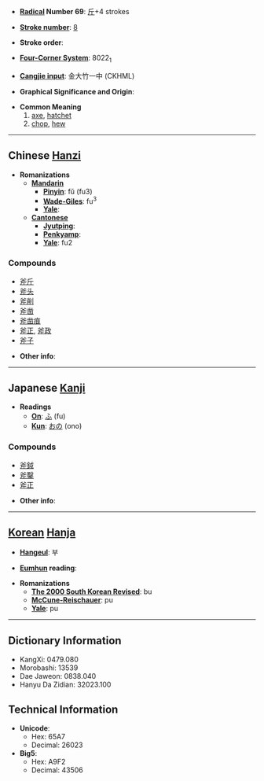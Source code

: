 * '''[[Wiktionary:Chinese radical index| Radical]] Number 69''': [[Wiktionary:Chinese radical index 斤|斤]]+4 strokes

* '''[[Wiktionary:Chinese total strokes index|Stroke number]]''': [[Wiktionary:Chinese total strokes index 8|8]]

* '''Stroke order''': 

* '''[[Wiktionary:Chinese four corner index|Four-Corner System]]''': 8022<sub>1</sub>

* '''[[Wiktionary:Chinese Cangjie index|Cangjie input]]''': 金大竹一中 (CKHML)

* '''Graphical Significance and Origin''': 

* '''Common Meaning'''
*# [[axe]], [[hatchet]]
*# [[chop]], [[hew]]


----

== Chinese [[Hanzi]] ==

* '''Romanizations'''
** '''[[Mandarin]]'''
*** '''[[Pinyin]]''': fǔ (fu3)
*** '''[[Wade-Giles]]''': fu<sup>3</sup>
*** '''[[Yale]]''': 
** '''[[Cantonese]]'''
*** '''[[Jyutping]]''':
*** '''[[Penkyamp]]''': 
*** '''[[Yale]]''': fu2

===Compounds===
*[[斧斤]]
*[[斧头]]
*[[斧削]]
*[[斧凿]]
*[[斧凿痕]]
*[[斧正]], [[斧政]]
*[[斧子]]

* '''Other info''': 

----

== Japanese [[Kanji]] ==

* '''Readings'''
** '''[[On]]''': [[ふ]] (fu)
** '''[[Kun]]''': [[おの]] (ono)

===Compounds===
*[[斧鉞]]
*[[斧鑿]]
*[[斧正]]

* '''Other info''':  

----

== [[Korean]] [[Hanja]] ==

* '''[[Hangeul]]''': 부

* '''[[Eumhun]] reading''': 

* '''Romanizations'''
** '''[[The 2000 South Korean Revised Romanization|The 2000 South Korean Revised]]''': bu
** '''[[McCune-Reischauer]]''': pu
** '''[[Yale]]''': pu

----

== Dictionary Information ==

* KangXi: 0479.080
* Morobashi: 13539
* Dae Jaweon: 0838.040
* Hanyu Da Zidian: 32023.100

== Technical Information ==

* '''Unicode''':
** Hex: 65A7
** Decimal: 26023
* '''Big5''':
** Hex: A9F2
** Decimal: 43506